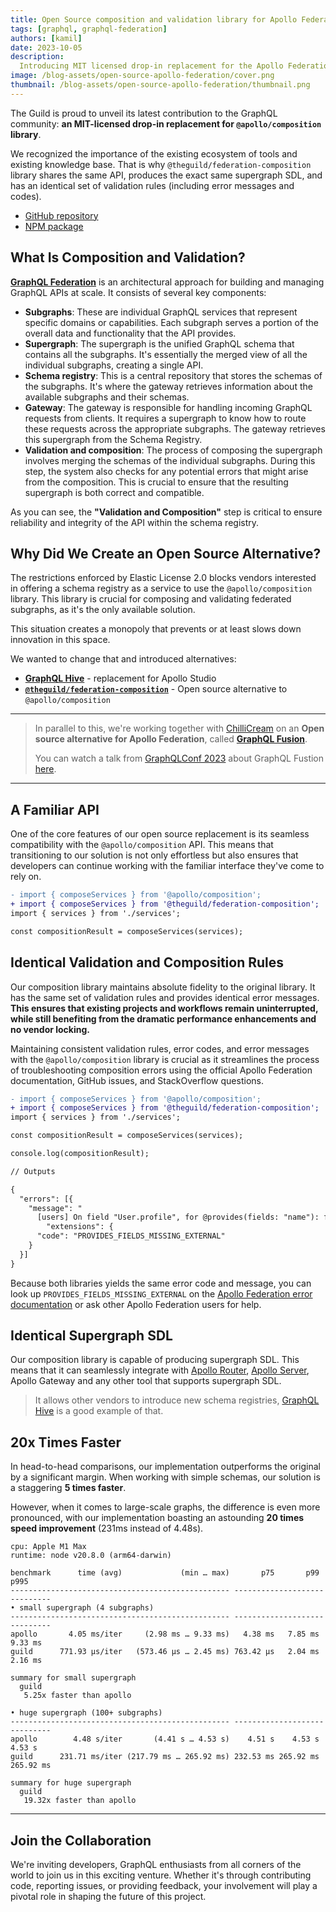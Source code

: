 ```yaml
---
title: Open Source composition and validation library for Apollo Federation
tags: [graphql, graphql-federation]
authors: [kamil]
date: 2023-10-05
description:
  Introducing MIT licensed drop-in replacement for the Apollo Federation composition library.
image: /blog-assets/open-source-apollo-federation/cover.png
thumbnail: /blog-assets/open-source-apollo-federation/thumbnail.png
---
```


The Guild is proud to unveil its latest contribution to the GraphQL community: **an MIT-licensed
drop-in replacement for `@apollo/composition` library**.

We recognized the importance of the existing ecosystem of tools and existing knowledge base. That is
why `@theguild/federation-composition` library shares the same API, produces the exact same
supergraph SDL, and has an identical set of validation rules (including error messages and codes).

- [GitHub repository](https://github.com/the-guild-org/federation)
- [NPM package](https://www.npmjs.com/package/@theguild/federation-composition)

## What Is Composition and Validation?

[**GraphQL Federation**](https://the-guild.dev/graphql/hive/federation) is an architectural approach
for building and managing GraphQL APIs at scale. It consists of several key components:

- **Subgraphs**: These are individual GraphQL services that represent specific domains or
  capabilities. Each subgraph serves a portion of the overall data and functionality that the API
  provides.
- **Supergraph**: The supergraph is the unified GraphQL schema that contains all the subgraphs. It's
  essentially the merged view of all the individual subgraphs, creating a single API.
- **Schema registry**: This is a central repository that stores the schemas of the subgraphs. It's
  where the gateway retrieves information about the available subgraphs and their schemas.
- **Gateway**: The gateway is responsible for handling incoming GraphQL requests from clients. It
  requires a supergraph to know how to route these requests across the appropriate subgraphs. The
  gateway retrieves this supergraph from the Schema Registry.
- **Validation and composition**: The process of composing the supergraph involves merging the
  schemas of the individual subgraphs. During this step, the system also checks for any potential
  errors that might arise from the composition. This is crucial to ensure that the resulting
  supergraph is both correct and compatible.

As you can see, the **"Validation and Composition"** step is critical to ensure reliability and
integrity of the API within the schema registry.

## Why Did We Create an Open Source Alternative?

The restrictions enforced by Elastic License 2.0 blocks vendors interested in offering a schema
registry as a service to use the `@apollo/composition` library. This library is crucial for
composing and validating federated subgraphs, as it's the only available solution.

This situation creates a monopoly that prevents or at least slows down innovation in this space.

We wanted to change that and introduced alternatives:

- **[GraphQL Hive](https://the-guild.dev/graphql/hive)** - replacement for Apollo Studio
- [**`@theguild/federation-composition`**](https://www.npmjs.com/package/@theguild/federation-composition) -
  Open source alternative to `@apollo/composition`

---

> In parallel to this, we're working together with [ChilliCream](https://chillicream.com/) on an
> **Open source alternative for Apollo Federation**, called
> [**GraphQL Fusion**](https://chillicream.com/blog/2023/08/15/graphql-fusion).
>
> You can watch a talk from [GraphQLConf 2023](/blog/graphqlconf-2023-recap) about GraphQL Fustion
> [here](https://graphql.org/conf/schedule/4a4e842d1cd0c06083f484d31225abd1/?name=GraphQL%20Fusion:%20Rethinking%20Distributed%20GraphQL).

---

## A Familiar API

One of the core features of our open source replacement is its seamless compatibility with the
`@apollo/composition` API. This means that transitioning to our solution is not only effortless but
also ensures that developers can continue working with the familiar interface they've come to rely
on.

```diff
- import { composeServices } from '@apollo/composition';
+ import { composeServices } from '@theguild/federation-composition';
import { services } from './services';

const compositionResult = composeServices(services);
```

## Identical Validation and Composition Rules

Our composition library maintains absolute fidelity to the original library. It has the same set of
validation rules and provides identical error messages. **This ensures that existing projects and
workflows remain uninterrupted, while still benefiting from the dramatic performance enhancements
and no vendor locking.**

Maintaining consistent validation rules, error codes, and error messages with the
`@apollo/composition` library is crucial as it streamlines the process of troubleshooting
composition errors using the official Apollo Federation documentation, GitHub issues, and
StackOverflow questions.

```diff filename="Example validation rule"
- import { composeServices } from '@apollo/composition';
+ import { composeServices } from '@theguild/federation-composition';
import { services } from './services';

const compositionResult = composeServices(services);

console.log(compositionResult);

// Outputs

{
  "errors": [{
    "message": "
      [users] On field "User.profile", for @provides(fields: "name"): field "Profile.name" should not be part of a @provides since it is already provided by this subgraph (it is not marked @external)",
		"extensions": {
      "code": "PROVIDES_FIELDS_MISSING_EXTERNAL"
    }
  }]
}
```

Because both libraries yields the same error code and message, you can look up
`PROVIDES_FIELDS_MISSING_EXTERNAL` on the
[Apollo Federation error documentation](https://www.apollographql.com/docs/federation/errors) or ask
other Apollo Federation users for help.

## Identical Supergraph SDL

Our composition library is capable of producing supergraph SDL. This means that it can seamlessly
integrate with [Apollo Router](https://www.apollographql.com/docs/router/),
[Apollo Server](https://www.apollographql.com/docs/apollo-server/), Apollo Gateway and any other
tool that supports supergraph SDL.

> It allows other vendors to introduce new schema registries,
> [GraphQL Hive](https://the-guild.dev/graphql/hive) is a good example of that.

## 20x Times Faster

In head-to-head comparisons, our implementation outperforms the original by a significant margin.
When working with simple schemas, our solution is a staggering **5 times faster**.

However, when it comes to large-scale graphs, the difference is even more pronounced, with our
implementation boasting an astounding **20 times speed improvement** (231ms instead of 4.48s).

```text
cpu: Apple M1 Max
runtime: node v20.8.0 (arm64-darwin)

benchmark      time (avg)             (min … max)       p75       p99      p995
------------------------------------------------- -----------------------------
• small supergraph (4 subgraphs)
------------------------------------------------- -----------------------------
apollo       4.05 ms/iter     (2.98 ms … 9.33 ms)   4.38 ms   7.85 ms   9.33 ms
guild      771.93 µs/iter   (573.46 µs … 2.45 ms) 763.42 µs   2.04 ms   2.16 ms

summary for small supergraph
  guild
   5.25x faster than apollo

• huge supergraph (100+ subgraphs)
------------------------------------------------- -----------------------------
apollo        4.48 s/iter       (4.41 s … 4.53 s)    4.51 s    4.53 s    4.53 s
guild      231.71 ms/iter (217.79 ms … 265.92 ms) 232.53 ms 265.92 ms 265.92 ms

summary for huge supergraph
  guild
   19.32x faster than apollo
```

---

## Join the Collaboration

We're inviting developers, GraphQL enthusiasts from all corners of the world to join us in this
exciting venture. Whether it's through contributing code, reporting issues, or providing feedback,
your involvement will play a pivotal role in shaping the future of this project.
